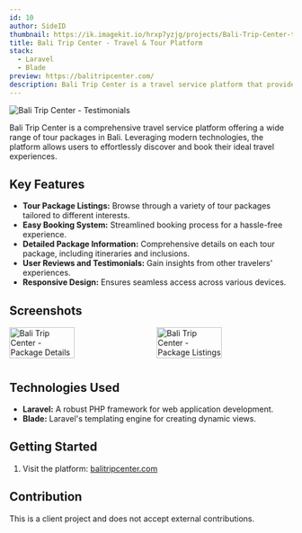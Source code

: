 ```yaml
---
id: 10
author: SideID
thumbnail: https://ik.imagekit.io/hrxp7yzjg/projects/Bali-Trip-Center-testimonial.png?updatedAt=1742442487387
title: Bali Trip Center - Travel & Tour Platform
stack:
  - Laravel
  - Blade
preview: https://balitripcenter.com/
description: Bali Trip Center is a travel service platform that provides various tour packages in Bali. Built with modern technologies, this platform enables users to find and book tour packages easily and quickly.
---
```


<img
  src="https://ik.imagekit.io/hrxp7yzjg/projects/Bali-Trip-Center-testimonial.png?updatedAt=1742442487387"
  alt="Bali Trip Center - Testimonials"
  fetchPriority="high"
/>

Bali Trip Center is a comprehensive travel service platform offering a wide range of tour packages in Bali. Leveraging modern technologies, the platform allows users to effortlessly discover and book their ideal travel experiences.

## Key Features

* **Tour Package Listings:** Browse through a variety of tour packages tailored to different interests.
* **Easy Booking System:** Streamlined booking process for a hassle-free experience.
* **Detailed Package Information:** Comprehensive details on each tour package, including itineraries and inclusions.
* **User Reviews and Testimonials:** Gain insights from other travelers' experiences.
* **Responsive Design:** Ensures seamless access across various devices.

## Screenshots

<div style="display: flex; flex-wrap: wrap; justify-content: space-between;">
    <img
      src="https://ik.imagekit.io/hrxp7yzjg/projects/Bali-Trip-Center-detail.png?updatedAt=1742442488769"
      alt="Bali Trip Center - Package Details"
      style="width: 48%; margin-bottom: 10px;"
    />
    <img
      src="https://ik.imagekit.io/hrxp7yzjg/projects/Bali-Trip-Center-It-s-Over-9000-.png?updatedAt=1742442489143"
      alt="Bali Trip Center - Package Listings"
      style="width: 48%; margin-bottom: 10px;"
    />
</div>

## Technologies Used

* **Laravel:** A robust PHP framework for web application development.
* **Blade:** Laravel's templating engine for creating dynamic views.

## Getting Started

1.  Visit the platform: [balitripcenter.com](https://balitripcenter.com/)

## Contribution

This is a client project and does not accept external contributions.